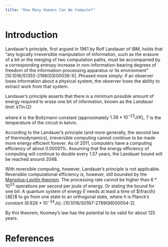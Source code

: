 ```yaml
---
title: "How Many Humans Can We Compute?"
---
```


# Introduction

Landauer's principle, first argued in 1961 by Rolf Landauer of IBM, holds that "any logically irreversible manipulation of information, such as the erasure of a bit or the merging of two computation paths, must be accompanied by a corresponding entropy increase in non-information-bearing degrees of freedom of the information-processing apparatus or its environment" [10.1016/S1355-2198(03)00039-X]. Phrased more simply: if an observer loses information about a physical system, the observer loses the ability to extract work from that system.

Landauer's principle asserts that there is a minimum possible amount of energy required to erase one bit of information, known as the <i>Landauer limit</i>: $kT\ln(2)$

where $k$ is the Boltzmann constant (approximately $1.38*10^{−23} J/K$), $T$ is the temperature of the circuit in kelvin.

According to the Landauer's principle (and more generally, the second law of thermodynamics), irreversible computing cannot continue to be made more energy efficient forever. As of 2011, computers have a computing efficiency of about 0.00001%. Assuming that the energy efficiency of computing will continue to double every 1.57 years, the Landauer bound will be reached around 2048.

With reversible computing, however, Landauer's principle is not applicable. Reversible computational efficiency <em>is</em>, however, still bounded by the [Margolus–Levitin theorem](https://en.wikipedia.org/wiki/Margolus%E2%80%93Levitin_theorem). The processing rate cannot be higher than $6* 10^{33}$ operations per second per joule of energy. Or stating the bound for one bit: A quantum system of energy $E$ needs at least a time of $\frac{h}{4E}$ to go from one state to an orthogonal state, where $h$ is Planck's constant ($6.626*10^{−34} \text{Js}$). [10.1016/S0167-2789(98)00054-2]

By this theorem, Koomey's law has the potential to be valid for about 125 years.

# References
